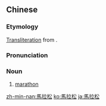 {{also|马拉松}}
==Chinese==
{{zh-forms|s=马拉松|gloss=-}}

===Etymology===
[[transliteration|Transliteration]] from {{etyl|en|zh}} {{m|en|marathon}}.

===Pronunciation===
{{zh-pron
|m=mǎlāsōng
|c=maa5 laai1 cung4
|h=pfs=mà-la-sóng
|mn=ma-lá-sóng
|cat=n
}}

===Noun===
{{zh-noun}}

# [[marathon]]

[[zh-min-nan:馬拉松]]
[[ko:馬拉松]]
[[ja:馬拉松]]